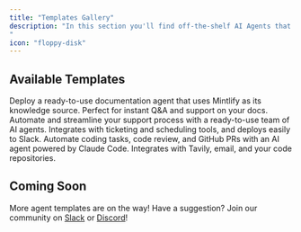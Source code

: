 ```yaml
---
title: "Templates Gallery"
description: "In this section you'll find off-the-shelf AI Agents that you can easily deploy to your xpander.ai account, customize as you require, and start using them within minutes.
"
icon: "floppy-disk"
---
```


## Available Templates

<CardGroup cols={2}>
  <Card
    title="Docs Agent (Mintlify Source)"
    icon="book"
    href="/Examples/templates/02-docs-agent-mintlify"
  >
    Deploy a ready-to-use documentation agent that uses Mintlify as its knowledge source. Perfect for instant Q&A and support on your docs.
  </Card>
  <Card
    title="Support multi-agent system"
    icon="life-ring"
    href="/Examples/templates/03-support-agent"
  >
    Automate and streamline your support process with a ready-to-use team of AI agents. Integrates with ticketing and scheduling tools, and deploys easily to Slack.
  </Card>
  <Card
    title="Coding Agent (Claude Code)"
    icon="code"
    href="/Examples/templates/04-coding-agent-claude"
  >
    Automate coding tasks, code review, and GitHub PRs with an AI agent powered by Claude Code. Integrates with Tavily, email, and your code repositories.
  </Card>
</CardGroup>

## Coming Soon

More agent templates are on the way! Have a suggestion? Join our community on [Slack](https://join.slack.com/t/xpandercommunity/shared_invite/zt-2mt2xkxkz-omM7f~_h2jcuzFudrYtZQQ) or [Discord](https://discord.gg/CUcp4WWh5g)! 